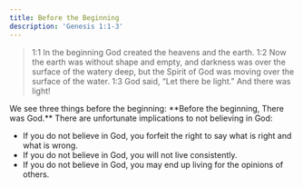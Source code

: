 ```yaml
---
title: Before the Beginning
description: 'Genesis 1:1-3'
---
```


> 1:1 In the beginning God created the heavens and the earth. 1:2 Now the earth was without shape and empty, and darkness was over the surface of the watery deep, but the Spirit of God was moving over the surface of the water. 1:3 God said, “Let there be light.” And there was light!

<Admonition type="note" title="Sermon Notes: Before the Beginning">
  We see three things before the beginning:
  **Before the beginning, There was God.**
  There are unfortunate implications to not believing in God:

  * If you do not believe in God, you forfeit the right to say what is right and what is wrong.
  * If you do not believe in God, you will not live consistently.
  * If you do not believe in God, you may end up living for the opinions of others.
</Admonition>
